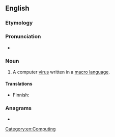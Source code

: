 ==English==

===Etymology===
{{compound|en|macro|virus}}

===Pronunciation===
* {{audio|en-uk-macrovirus.ogg|Audio (UK)|lang=en}}

===Noun===
{{en-noun|es}}

# A computer [[virus]] written in a [[macro language]].

====Translations====
{{trans-top|computer virus}}
* Finnish: {{t+|fi|makrovirus}}
{{trans-mid}}
{{trans-bottom}}

===Anagrams===
* {{anagrams|en|carmovirus}}

[[Category:en:Computing]]